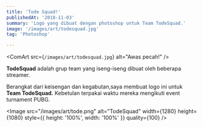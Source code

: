 ```yaml
---
title: 'Tode Squad!'
publishedAt: '2018-11-03'
summary: 'Logo yang dibuat dengan photoshop untuk Team TodeSquad.'
image: '/images/art/todesquad.jpg'
tag: 'Photoshop'

---
```


<ComArt
src={`/images/art/todesquad.jpg`}
alt="Awas pecah!"
/>

**TodeSquad** adalah grup team yang iseng-iseng dibuat oleh beberapa streamer.

Berangkat dari keisengan dan kegabutan,saya membuat logo ini untuk **Team TodeSquad.** 
Kebetulan terpakai waktu mereka mengikuti event turnament PUBG.

<Image
src="/images/art/tode.png"
alt="TodeSquad"
width={1280}
height={1080}
style={{ height: '100%', width: '100%' }}
quality={100}
/>

